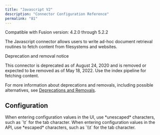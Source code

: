 ```yaml
---
title: "Javascript V2"
description: "Connector Configuration Reference"
permalink: "81"
---
```


Compatible with Fusion version: 4.2.0 through 5.2.2

The Javascript connector allows users to write ad-hoc document retrieval routines to fetch content from filesystems and websites.

<Note>

Deprecation and removal notice

This connector is deprecated as of August 24, 2020 and is removed or expected to be removed as of May 18, 2022. Use the index pipeline for fetching content.

For more information about deprecations and removals, including possible alternatives, see [Deprecations and Removals](/fusion-connectors/ft39rr/deprecations-and-removals).

</Note>



## Configuration

<Tip>
When entering configuration values in the UI, use *unescaped* characters, such as `\t` for the tab character. When entering configuration values in the API, use *escaped* characters, such as `\\t` for the tab character.
</Tip>




<SchemaParamFields schema={schema}/>

